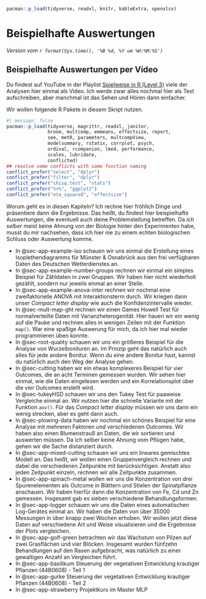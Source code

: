 ```r
pacman::p_load(tidyverse, readxl, knitr, kableExtra, openxlsx)
```

# Beispielhafte Auswertungen {#sec-beispiel-auswertung}

*Version vom `r format(Sys.time(), '%B %d, %Y um %H:%M:%S')`*

::: callout-tip
## Beispielhafte Auswertungen per Video

Du findest auf YouTube in der Playlist [Spielweise in R (Level 3)](https://www.youtube.com/playlist?list=PLe51bCp9JvEFZeYClBKad6yurjUzc8jXp) viele der Analysen hier einmal als Video. Ich werde zwar alles nochmal hier als Text aufschreiben, aber manchmal ist das Sehen und Hören dann einfacher.
:::

Wir wollen folgende R Pakete in diesem Skript nutzen.

```r
#| message: false
pacman::p_load(tidyverse, magrittr, readxl, janitor,
               broom, multcomp, emmeans, effectsize, report,
               see, metR, parameters, multcompView,
               modelsummary, rstatix, corrplot, psych,
               ordinal, rcompanion, lme4, performance,
               scales, lubridate,
               conflicted)
## resolve some conflicts with same function naming
conflict_prefer("select", "dplyr")
conflict_prefer("filter", "dplyr")
conflict_prefer("chisq.test", "stats")
conflict_prefer("%+%", "ggplot2")
conflict_prefer("eta_squared", "effectsize")
```

Worum geht es in diesen Kapiteln? Ich rechne hier fröhlich Dinge und präsentiere dann die Ergebnisse. Das heißt, du findest hier beispielhafte Auswertungen, die eventuell auch deine Problemstellung betreffen. Da *ich selber* meist keine Ahnung von der Biologie hinter den Experimenten habe, musst du mir nachsehen, dass ich hier nie zu einem echten biologischen Schluss oder Auswertung komme.

-   In @sec-app-example-iso schauen wir uns einmal die Erstellung eines Isoplethendiagramms für Münster & Osnabrück aus den frei verfügbaren Daten des Deutschen Wetterdienstes an.
-   In @sec-app-example-number-groups rechnen wir einmal ein simples Beispiel für Zähldaten in zwei Gruppen. Wir haben hier nicht wiederholt gezählt, sondern nur jeweils einmal an einer Stelle.
-   In @sec-app-example-anova-inter rechnen wir nochmal eine zweifaktorielle ANOVA mit Interaktionsterm durch. Wir kriegen dann unser *Compact letter display* wie auch die Konfidenzintervalle wieder.
-   In @sec-mult-map-ght rechnen wir einen Games Howell Test für normalverteilte Daten mit Varianzheterogenität. Hier hauen wir ein wenig auf die Pauke und rechnen alles in wenigen Zeilen mit der Funktion `map()`. War eine spaßige Auswerung für mich, da ich hier mal wieder programmieren üben konnte.
-   In @sec-root-quality schauen wir uns ein größeres Beispiel für die Analyse von Wurzelbonituren an. Im Prinzip geht das natürlich auch alles für jede andere Bonitur. Wenn du eine andere Bonitur hast, kannst du natürlich auch den Weg der Analyse gehen.
-   In @sec-cutting haben wir ein etwas komplexeres Beispiel für vier Outcomes, die an acht Terminen gemessen wurden. Wir sehen hier einmal, wie die Daten eingelesen werden und ein Korrelationsplot über die vier Outcomes erstellt wird.
-   In @sec-tukeyHSD schauen wir uns den Tukey Test für paaweise Vergleiche einmal an. Wir nutzen hier die schnelle Variante mit der Funktion `aov()`. Für das *Compact letter display* müssen wir uns dann ein wenig strecken, aber es geht dann auch.
-   In @sec-plowing-data haben wir nochmal ein schönes Beispiel für eine Analyse mit mehreren Faktoren und verschiedenen Outcomes. Wir haben also einen Blumenstrauß an Daten, die wir sortieren und auswerten müssen. Da ich selber keine Ahnung vom Pflügen habe, gehen wir die Sache distanziert durch.
-   In @sec-app-mixed-cutting schauen wir uns ein lineares gemischtes Modell an. Das heißt, wir wollen einen Gruppenvergleich rechnen und dabei die verschiedenen Zeitpunkte mit berücksichtigen. Anstatt also jeden Zeitpunkt einzeln, rechnen wir alle Zeitpunkte zusammen.
-   In @sec-app-spinach-metal wollen wir uns die Konzentration von drei Spurenelementen als Outcome in Blättern und Stielen der Spinatpflanze anschauen. Wir haben hierfür dann die Konzentration von Fe, Cd und Zn gemessen. Insgesamt gab es sieben verschiedene Behandlungsformen.
-   In @sec-app-logger schauen wir uns die Daten eines automatischen Log-Gerätes einmal an. Wir haben die Daten von über 35000 Messungen in über knapp zwei Wochen erhoben. Wir wollen jetzt diese Daten auf verschiedene Art und Weise visualisieren und die Ergebnisse der Plots vergleichen.
-   In @sec-app-golf-green betrachten wir das Wachstum von Pilzen auf zwei Grasflächen und vier Blöcken. Insgesamt wurden fünfzehn Behandlungen auf den Rasen aufgebracht, was natürlich zu einer gewaltigen Anzahl an Vergleichen führt.
- In @sec-app-basilikum Steuerung der vegetativen Entwicklung krautiger Pflanzen (44B0608) - Teil 1
- In @sec-app-gurke Steuerung der vegetativen Entwicklung krautiger Pflanzen (44B0608) - Teil 2
- In @sec-app-strawberry Projektkurs im Master MLP

